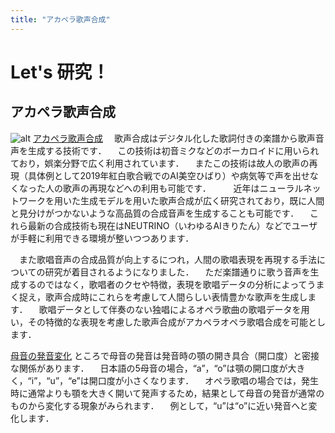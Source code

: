 ```yaml
---
title: "アカペラ歌声合成"
---
```

# Let's 研究！
## アカペラ歌声合成

![alt](../src/images/research/acappella1.png '')
<u>アカペラ歌声合成</u>
　歌声合成はデジタル化した歌詞付きの楽譜から歌声音声を生成する技術です．
　この技術は初音ミクなどのボーカロイドに用いられており，娯楽分野で広く利用されています．
　またこの技術は故人の歌声の再現（具体例として2019年紅白歌合戦でのAI美空ひばり）や病気等で声を出せなくなった人の歌声の再現などへの利用も可能です．
　
　近年はニューラルネットワークを用いた生成モデルを用いた歌声合成が広く研究されており，既に人間と見分けがつかないような高品質の合成音声を生成することも可能です．
　これら最新の合成技術も現在はNEUTRINO（いわゆるAIきりたん）などでユーザが手軽に利用できる環境が整いつつあります．

　また歌唱音声の合成品質が向上するにつれ，人間の歌唱表現を再現する手法についての研究が着目されるようになりました．
　ただ楽譜通りに歌う音声を生成するのではなく，歌唱者のクセや特徴，表現を歌唱データの分析によってうまく捉え，歌声合成時にこれらを考慮して人間らしい表情豊かな歌声を生成します．
　歌唱データとして伴奏のない独唱によるオペラ歌曲の歌唱データを用い，その特徴的な表現を考慮した歌声合成がアカペラオペラ歌唱合成を可能とします．


<u>母音の発音変化</u>
ところで母音の発音は発音時の顎の開き具合（開口度）と密接な関係があります．
　日本語の5母音の場合，“a”，“o”は顎の開口度が大きく，“i”，“u”，“e”は開口度が小さくなります．
　オペラ歌唱の場合では，発生時に通常よりも顎を大きく開いて発声するため，結果として母音の発音が通常のものから変化する現象がみられます．
　例として，“u”は“o”に近い発音へと変化します．